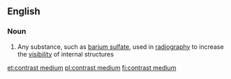 ==English==

===Noun===
{{wikipedia}}
{{en-noun|head=[[contrast]] [[medium]]|contrast media}}

# {{lb|en|medicine}} Any substance, such as [[barium sulfate]], used in [[radiography]] to increase the [[visibility]] of internal structures

[[et:contrast medium]]
[[pl:contrast medium]]
[[fi:contrast medium]]